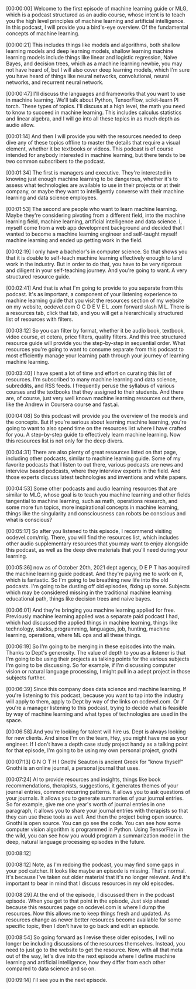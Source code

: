 [00:00:00] Welcome to the first episode of machine learning guide or MLG, which is a podcast structured as an audio course, whose intent is to teach you the high level principles of machine learning and artificial intelligence. In this podcast, I will provide you a bird's-eye overview. Of the fundamental concepts of machine learning.

[00:00:21] This includes things like models and algorithms, both shallow learning models and deep learning models, shallow learning machine learning models include things like linear and logistic regression, Naive Bayes, and decision trees, which as a machine learning newbie, you may not have heard of, but I will also cover deep learning models, which I'm sure you have heard of things like neural networks, convolutional, neural networks, and recurrent neural network.

[00:00:47] I'll discuss the languages and frameworks that you want to use in machine learning. We'll talk about Python, TensorFlow, scikit-learn PI torch. These types of topics. I'll discuss at a high level, the math you need to know to succeed in machine learning. This includes calculus statistics and linear algebra, and I will go into all these topics in as much depth as audio allow.

[00:01:14] And then I will provide you with the resources needed to deep dive any of these topics offline to master the details that require a visual element, whether it be textbooks or videos. This podcast is of course intended for anybody interested in machine learning, but there tends to be two common subscribers to the podcast.

[00:01:34] The first is managers and executive. They're interested in knowing just enough machine learning to be dangerous, whether it's to assess what technologies are available to use in their projects or at their company, or maybe they want to intelligently converse with their machine learning and data science employees.

[00:01:53] The second are people who want to learn machine learning. Maybe they're considering pivoting from a different field, into the machine learning field, machine learning, artificial intelligence and data science. I, myself come from a web app development background and decided that I wanted to become a machine learning engineer and self-taught myself machine learning and ended up getting work in the field.

[00:02:19] I only have a bachelor's in computer science. So that shows you that it is doable to self-teach machine learning effectively enough to land work in the industry. But in order to do that, you have to be very rigorous and diligent in your self-teaching journey. And you're going to want. A very structured resource guide.

[00:02:41] And that is what I'm going to provide to you separate from this podcast. It's as important, a component of your listening experience to machine learning guide that you visit the resources section of my website on my website, ocdevel.com O C D E V E L .com forward slash M L. There is a resources tab, click that tab, and you will get a hierarchically structured list of resources with filters.

[00:03:12] So you can filter by format, whether it be audio book, textbook, video course, et cetera, price filters, quality filters. And this tree structured resource guide will provide you the step-by-step in sequential order. What resources you're going to want to consume separate from this podcast to most efficiently manage your learning path through your journey of learning machine learning.

[00:03:40] I have spent a lot of time and effort on curating this list of resources. I'm subscribed to many machine learning and data science, subreddits, and RSS feeds. I frequently peruse the syllabus of various courses and the textbooks that they assigned to their students. And there are, of course, just very well known machine learning resources out there, like the Andrew in Coursera course and fast.ai.

[00:04:08] So this podcast will provide you the overview of the models and the concepts. But if you're serious about learning machine learning, you're going to want to also spend time on the resources list where I have crafted for you. A step-by-step guide to effectively learn machine learning. Now this resources list is not only for the deep divers.

[00:04:31] There are also plenty of great resources listed on that page, including other podcasts, similar to machine learning guide. Some of my favorite podcasts that I listen to out there, various podcasts are news and interview based podcasts, where they interview experts in the field. And those experts discuss latest technologies and inventions and white papers.

[00:04:53] Some other podcasts and audio learning resources that are similar to MLG, whose goal is to teach you machine learning and other fields tangential to machine learning, such as math, operations research, and some more fun topics, more inspirational concepts in machine learning, things like the singularity and consciousness can robots be conscious and what is conscious?

[00:05:17] So after you listened to this episode, I recommend visiting ocdevel.com/mlg. There, you will find the resources list, which includes other audio supplementary resources that you may want to enjoy alongside this podcast, as well as the deep dive materials that you'll need during your learning.

[00:05:36] now as of October 20th, 2021 dept agency, D E P T has acquired the machine learning guide podcast. And they're paying me to work on it, which is fantastic. So I'm going to be breathing new life into the old podcasts. I'm going to be dusting off old episodes, fixing up some. Subjects which may be considered missing in the traditional machine learning educational path, things like decision trees and naive bayes.

[00:06:01] And they're bringing you machine learning applied for free. Previously machine learning applied was a separate paid podcast I had, which had discussed the applied things in machine learning, things like technology, stacks, programming, languages, job, hunting, machine learning, operations, where ML ops and all these things.

[00:06:19] So I'm going to be merging in these episodes into the main. Thanks to Dept's generosity. The value of depth to you as a listener is that I'm going to be using their projects as talking points for the various subjects I'm going to be discussing. So for example, if I'm discussing computer vision or natural language processing, I might pull in a adept project in those subjects further.

[00:06:39] Since this company does data science and machine learning. If you're listening to this podcast, because you want to tap into the industry will apply to them, apply to Dept by way of the links on ocdevel.com. Or if you're a manager listening to this podcast, trying to decide what is feasible by way of machine learning and what types of technologies are used in the space.

[00:06:58] And you're looking for talent will hire us. Dept is always looking for new clients. And since I'm on the team, Hey, you might have me as your engineer. If I don't have a depth case study project handy as a talking point for that episode, I'm going to be using my own personal project, gnothi

[00:07:13] G N O T H I Gnothi Seauton is ancient Greek for &quot;know thyself&quot; Gnothi is an online journal, a personal journal that uses.

[00:07:24] AI to provide resources and insights, things like book recommendations, therapists, suggestions, it generates themes of your journal entries, common recurring patterns. It allows you to ask questions of your journals. It allows you to generate summaries of your journal entries. So for example, give me one year's worth of journal entries in one paragraph, it allows you to share your journal entries with therapists so that they can use these tools as well. And then the project being open source. Gnothi is open source. You can go see the code. You can see how some computer vision algorithm is programmed in Python. Using TensorFlow in the wild, you can see how you would program a summarization model in the deep, natural language processing episodes in the future.

[00:08:12]

[00:08:12] Note, as I'm redoing the podcast, you may find some gaps in your pod catcher. It looks like maybe an episode is missing. That's normal. It's because I've taken out older material that it's no longer relevant. And it's important to bear in mind that I discuss resources in my old episodes.

[00:08:29] At the end of the episode, I discussed them in the podcast episode. When you get to that point in the episode, Just skip ahead because this resources page on ocdevel.com is where I dump the resources. Now this allows me to keep things fresh and updated. As resources change as newer better resources become available for some specific topic, then I don't have to go back and edit an episode.

[00:08:54] So going forward as I revise these older episodes, I will no longer be including discussions of the resources themselves. Instead, you need to just go to the website to get the resource. Now, with all that meta out of the way, let's dive into the next episode where I define machine learning and artificial intelligence, how they differ from each other compared to data science and so on.

[00:09:14] I'll see you in the next episode.